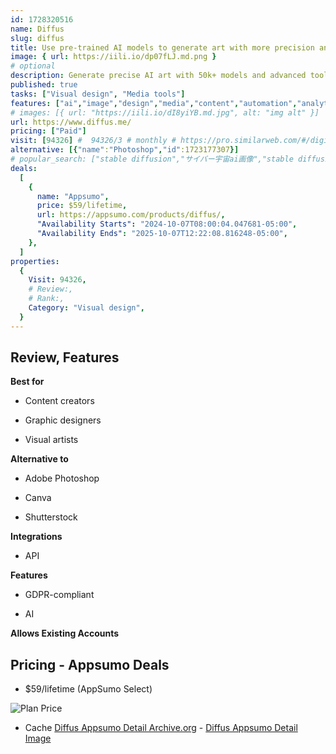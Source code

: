 ```yaml
---
id: 1728320516
name: Diffus
slug: diffus
title: Use pre-trained AI models to generate art with more precision and control
image: { url: https://iili.io/dp07fLJ.md.png }
# optional
description: Generate precise AI art with 50k+ models and advanced tools like ControlNet and Face SwapperTransform your vision with ultra-high resolution, upscaling, and inpainting for more detailed outputs
published: true
tasks: ["Visual design", "Media tools"]
features: ["ai","image","design","media","content","automation","analytics","api"]
# images: [{ url: "https://iili.io/dI8yiYB.md.jpg", alt: "img alt" }]
url: https://www.diffus.me/
pricing: ["Paid"]
visit: [94326] #  94326/3 # monthly # https://pro.similarweb.com/#/digitalsuite/websiteanalysis/home
alternative: [{"name":"Photoshop","id":1723177307}]
# popular_search: ["stable diffusion","サイバー宇宙ai画像","stable diffusion 無料版","t-ponynai3 guide","zavychromaxl_v80","stable diffusion","stable diffusion ai","stable diffusion online","stable diffusion.","stablediffusion"]
deals:
  [
    {
      name: "Appsumo",
      price: $59/lifetime,
      url: https://appsumo.com/products/diffus/,
      "Availability Starts": "2024-10-07T08:00:04.047681-05:00",
      "Availability Ends": "2025-10-07T12:22:08.816248-05:00",
    },
  ]
properties:
  {
    Visit: 94326,
    # Review:,
    # Rank:,
    Category: "Visual design",
  }
---
```


## Review, Features

 

**Best for**

- Content creators

- Graphic designers

- Visual artists

**Alternative to**

- Adobe Photoshop

- Canva

- Shutterstock

**Integrations**

- API

**Features**

- GDPR-compliant

- AI

**Allows Existing Accounts**

## Pricing - Appsumo Deals

- $59/lifetime (AppSumo Select)

<Img src="https://iili.io/dp1qMEF.png" alt="Plan Price" />

- Cache [Diffus Appsumo Detail Archive.org](https://web.archive.org/web/*/https://appsumo.com/products/diffus/) - [Diffus Appsumo Detail Image](https://iili.io/dp1Bq6F.png)

